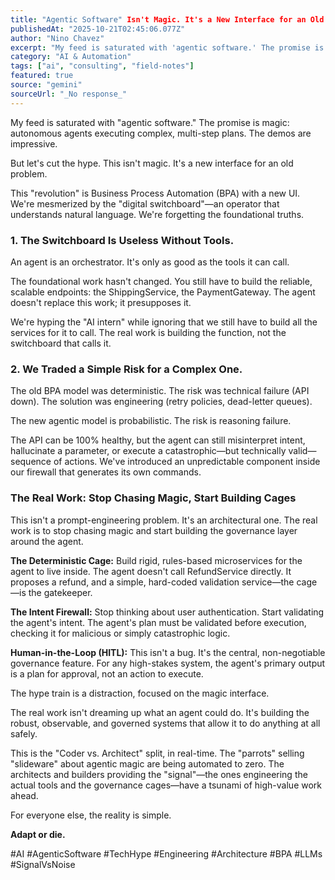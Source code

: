 ```yaml
---
title: "Agentic Software" Isn't Magic. It's a New Interface for an Old Problem.
publishedAt: "2025-10-21T02:45:06.077Z"
author: "Nino Chavez"
excerpt: "My feed is saturated with 'agentic software.' The promise is magic: autonomous agents executing complex, multi-step plans. But let's cut the hype. This isn't magic."
category: "AI & Automation"
tags: ["ai", "consulting", "field-notes"]
featured: true
source: "gemini"
sourceUrl: "_No response_"
---
```


My feed is saturated with "agentic software." The promise is magic: autonomous agents executing complex, multi-step plans. The demos are impressive.

But let's cut the hype. This isn't magic. It's a new interface for an old problem.

This "revolution" is Business Process Automation (BPA) with a new UI. We're mesmerized by the "digital switchboard"—an operator that understands natural language. We're forgetting the foundational truths.

### 1. The Switchboard Is Useless Without Tools.

An agent is an orchestrator. It's only as good as the tools it can call.

The foundational work hasn't changed. You still have to build the reliable, scalable endpoints: the ShippingService, the PaymentGateway. The agent doesn't replace this work; it presupposes it.

We're hyping the "AI intern" while ignoring that we still have to build all the services for it to call. The real work is building the function, not the switchboard that calls it.

### 2. We Traded a Simple Risk for a Complex One.

The old BPA model was deterministic. The risk was technical failure (API down). The solution was engineering (retry policies, dead-letter queues).

The new agentic model is probabilistic. The risk is reasoning failure.

The API can be 100% healthy, but the agent can still misinterpret intent, hallucinate a parameter, or execute a catastrophic—but technically valid—sequence of actions. We've introduced an unpredictable component inside our firewall that generates its own commands.

### The Real Work: Stop Chasing Magic, Start Building Cages

This isn't a prompt-engineering problem. It's an architectural one. The real work is to stop chasing magic and start building the governance layer around the agent.

**The Deterministic Cage:** Build rigid, rules-based microservices for the agent to live inside. The agent doesn't call RefundService directly. It proposes a refund, and a simple, hard-coded validation service—the cage—is the gatekeeper.

**The Intent Firewall:** Stop thinking about user authentication. Start validating the agent's intent. The agent's plan must be validated before execution, checking it for malicious or simply catastrophic logic.

**Human-in-the-Loop (HITL):** This isn't a bug. It's the central, non-negotiable governance feature. For any high-stakes system, the agent's primary output is a plan for approval, not an action to execute.

The hype train is a distraction, focused on the magic interface.

The real work isn't dreaming up what an agent could do. It's building the robust, observable, and governed systems that allow it to do anything at all safely.

This is the "Coder vs. Architect" split, in real-time. The "parrots" selling "slideware" about agentic magic are being automated to zero. The architects and builders providing the "signal"—the ones engineering the actual tools and the governance cages—have a tsunami of high-value work ahead.

For everyone else, the reality is simple.

**Adapt or die.**

#AI #AgenticSoftware #TechHype #Engineering #Architecture #BPA #LLMs #SignalVsNoise
